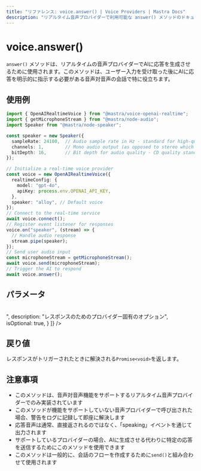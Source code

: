 ```yaml
---
title: "リファレンス: voice.answer() | Voice Providers | Mastra Docs"
description: "リアルタイム音声プロバイダーで利用可能な answer() メソッドのドキュメントで、音声プロバイダーに応答を生成させるトリガーです。"
---
```


# voice.answer()

`answer()` メソッドは、リアルタイムの音声プロバイダーでAIに応答を生成させるために使用されます。このメソッドは、ユーザー入力を受け取った後にAIに応答を明示的に指示する必要がある音声対音声の会話で特に役立ちます。

## 使用例

```typescript
import { OpenAIRealtimeVoice } from "@mastra/voice-openai-realtime";
import { getMicrophoneStream } from "@mastra/node-audio";
import Speaker from "@mastra/node-speaker";

const speaker = new Speaker({
  sampleRate: 24100,  // Audio sample rate in Hz - standard for high-quality audio on MacBook Pro
  channels: 1,        // Mono audio output (as opposed to stereo which would be 2)
  bitDepth: 16,       // Bit depth for audio quality - CD quality standard (16-bit resolution)
});

// Initialize a real-time voice provider
const voice = new OpenAIRealtimeVoice({
  realtimeConfig: {
    model: "gpt-4o",
    apiKey: process.env.OPENAI_API_KEY,
  },
  speaker: "alloy", // Default voice
});
// Connect to the real-time service
await voice.connect();
// Register event listener for responses
voice.on("speaker", (stream) => {
  // Handle audio response
  stream.pipe(speaker);
});
// Send user audio input
const microphoneStream = getMicrophoneStream();
await voice.send(microphoneStream);
// Trigger the AI to respond
await voice.answer();
```


## パラメータ
<br/>
<PropertiesTable
  content={[
    {
      name: "options",
      type: "Record<string, unknown>",
      description: "レスポンスのためのプロバイダー固有のオプション",
      isOptional: true,
    }
  ]}
/>

## 戻り値

レスポンスがトリガーされたときに解決される`Promise<void>`を返します。

## 注意事項

- このメソッドは、音声対音声機能をサポートするリアルタイム音声プロバイダーでのみ実装されています
- このメソッドが機能をサポートしていない音声プロバイダーで呼び出された場合、警告をログに記録して即座に解決します
- 応答音声は通常、直接返されるのではなく、「speaking」イベントを通じて出力されます
- サポートしているプロバイダーの場合、AIに生成させる代わりに特定の応答を送信するためにこのメソッドを使用できます
- このメソッドは一般的に、会話のフローを作成するために`send()`と組み合わせて使用されます
